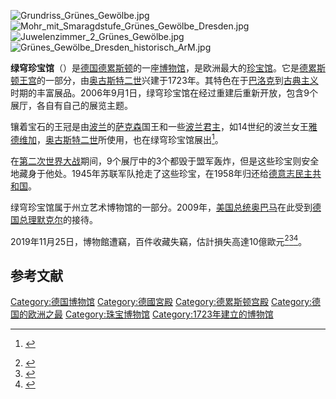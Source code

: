 [[Image:Grundriss_Grünes_Gewölbe.jpg|thumb]]
[[Image:Mohr_mit_Smaragdstufe_Grünes_Gewölbe_Dresden.jpg|thumb]]
[[File:Juwelenzimmer_2_Grünes_Gewölbe.jpg|thumb]]
[[File:Grünes_Gewölbe_Dresden_historisch_ArM.jpg|thumb]]

'''绿穹珍宝馆'''（{{lang-de|Grünes Gewölbe}}）是[[德国|德国]][[德累斯顿|德累斯顿]]的一座[[博物馆|博物馆]]，是欧洲最大的[[珍宝馆|珍宝馆]]。它是[[德累斯顿王宫|德累斯顿王宫]]的一部分，由[[奥古斯特二世_(波兰)|奥古斯特二世]]兴建于1723年。其特色在于[[巴洛克|巴洛克]]到[[古典主义|古典主义]]时期的丰富展品。2006年9月1日，绿穹珍宝馆在经过重建后重新开放，包含9个展厅，各自有自己的展览主题。

镶着宝石的王冠是由[[波兰|波兰]]的[[萨克森选帝侯|萨克森]]国王和一些[[波兰君主|波兰君主]]，如14世纪的波兰女王[[雅德维加|雅德维加]]，[[奥古斯特二世_(波兰)|奥古斯特二世]]所使用，也在绿穹珍宝馆展出<ref>{{pl icon}} {{cite web|author =|url =http://www.krakow2000.pl/biuletyn/biuletyn_33/biuletyn_4.html|title =Kultura artystyczna dworu królewskiego i katedry|work =www.krakow2000.pl|publisher =|pages =|page =|date =|accessdate =2009-02-13|deadurl =yes|archiveurl =https://web.archive.org/web/20031124100235/http://www.krakow2000.pl/biuletyn/biuletyn_33/biuletyn_4.html|archivedate =2003-11-24}}</ref>。

在[[第二次世界大战|第二次世界大战]]期间，9个展厅中的3个都毁于盟军轰炸，但是这些珍宝则安全地藏身于他处。1945年苏联军队抢走了这些珍宝，在1958年归还给[[德意志民主共和国|德意志民主共和国]]。

绿穹珍宝馆属于州立艺术博物馆的一部分。2009年，[[美国总统|美国总统]][[贝拉克·奥巴马|奥巴马]]在此受到[[德国总理|德国总理]][[安格拉·默克爾|默克尔]]的接待。

2019年11月25日，博物館遭竊，百件收藏失竊，估計損失高達10億歐元<ref>{{cite web |last1=Crow |first1=Kelly |last2=Germano |first2=Sara |title=Hoard of Baroque Jewels Stolen in German Museum Heist |url=https://www.wsj.com/articles/priceless-baroque-jewels-stolen-in-german-museum-heist-11574694746 |website=The Wall Street Jounral |accessdate=2019-11-29 |date=2019-11-25 |subscription=yes}}</ref><ref>{{cite web |title=無價鑽石沒了…德國綠穹珍寶館百件收藏失竊 估損失336億 |url=https://udn.com/news/story/6809/4187473 |website=聯合新聞網 |accessdate=2019-11-29 |language=zh-TW |date=2019-11-26}}</ref><ref>{{cite web |title=德國「綠穹珍寶館」遭竊 損失初估超過300億 |url=https://tw.news.yahoo.com/%E5%BE%B7%E5%9C%8B-%E7%B6%A0%E7%A9%B9%E7%8F%8D%E5%AF%B6%E9%A4%A8-%E9%81%AD%E7%AB%8A-%E6%90%8D%E5%A4%B1%E5%88%9D%E4%BC%B0%E8%B6%85%E9%81%8E300%E5%84%84-131500806.html |website=Yahoo! 奇摩 |accessdate=2019-11-29 |date=2019-11-25}}</ref>。

==参考文献==
{{Reflist}}
{{Commons|Grünes Gewölbe}}

{{coord|51|03|10|N|13|44|11|E|region:DE-SN_type:landmark|display=title}}

{{Authority control}}
{{DEFAULTSORT:Grunes Gewolbe}}
[[Category:德国博物馆|Category:德国博物馆]]
[[Category:德國宮殿|Category:德國宮殿]]
[[Category:德累斯顿宫殿|Category:德累斯顿宫殿]]
[[Category:德国的欧洲之最|Category:德国的欧洲之最]]
[[Category:珠宝博物馆|Category:珠宝博物馆]]
[[Category:1723年建立的博物馆|Category:1723年建立的博物馆]]